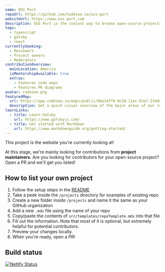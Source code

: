 ```yaml
---
name: OSS Port
repoUrl: https://github.com/Codesee-io/oss-port
websiteUrl: https://www.oss-port.com
description: OSS Port is the coolest way to browse open-source projects looking for contributors.
tags:
  - typescript
  - gatsby
  - react
currentlySeeking:
  - Reviewers
  - Project owners
  - Moderators
contributionOverview:
  mainLocation: America
  isMentorshipAvailable: true
  extras:
    - Features code maps
    - Features PR diagrams
avatar: codesee.png
featuredMap:
  url: https://app.codesee.io/maps/public/66e14ff0-0c28-11ec-83a7-234deb28a370
  description: Get a quick visual overview of the major areas of our repo!
learnLinks:
  - title: Learn Gatsby
    url: https://www.gatsbyjs.com/
  - title: Get started with Markdown
    url: https://www.markdownguide.org/getting-started/
---
```


<Overview>

This project is the website you're currently looking at!

</Overview>

<Contributing>

At this stage, we're mainly looking for contributions from **project maintainers**. Are you looking for contributors for your open-source project? Open a PR and we'll get you listed!

## How to list your own project

1. Follow the setup steps in the [README](https://github.com/Codesee-io/oss-port#readme)
1. Take a peek inside the `/projects` directory for examples of existing repo
1. Create a new folder inside `/projects` and name it the same as your GitHub organization
1. Add a new `.mdx` file using the name of your repo
1. Copy/paste the contents of `src/templates/repoTemplate.mdx` into that file
1. Fill out the information. Note that most of it is optional, but extremely helpful for potential contributors.
1. Preview your changes locally.
1. When you're ready, open a PR!

## Build status

[![Netlify Status](https://api.netlify.com/api/v1/badges/02ace102-0025-4a8b-a68e-2eba2deb3bf5/deploy-status)](https://app.netlify.com/sites/gracious-sammet-0b4268/deploys)

</Contributing>
